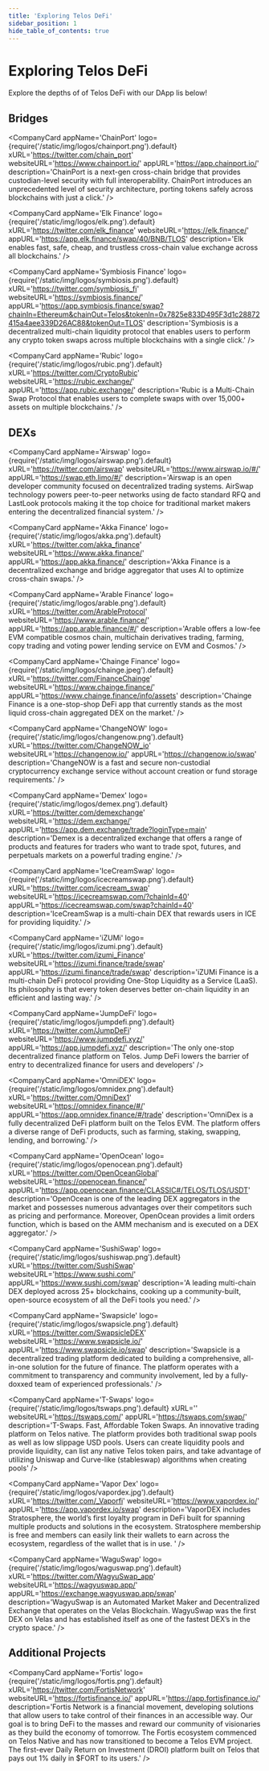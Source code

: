 ---
title: 'Exploring Telos DeFi'
sidebar_position: 1
hide_table_of_contents: true
---


# Exploring Telos DeFi

Explore the depths of of Telos DeFi with our DApp lis below!


## Bridges 

<div class="app-cards-display">

<CompanyCard
    appName='ChainPort'
    logo={require('/static/img/logos/chainport.png').default}
    xURL='https://twitter.com/chain_port'
    websiteURL='https://www.chainport.io/'
    appURL='https://app.chainport.io/'
    description='ChainPort is a next-gen cross-chain bridge that provides custodian-level security with full interoperability. ChainPort introduces an unprecedented level of security architecture, porting tokens safely across blockchains with just a click.'
/>

<CompanyCard
    appName='Elk Finance'
    logo={require('/static/img/logos/elk.png').default}
    xURL='https://twitter.com/elk_finance'
    websiteURL='https://elk.finance/'
    appURL='https://app.elk.finance/swap/40/BNB/TLOS'
    description='Elk enables fast, safe, cheap, and trustless cross-chain value exchange across all blockchains.'
/>

<CompanyCard
    appName='Symbiosis Finance'
    logo={require('/static/img/logos/symbiosis.png').default}
    xURL='https://twitter.com/symbiosis_fi'
    websiteURL='https://symbiosis.finance/'
    appURL='https://app.symbiosis.finance/swap?chainIn=Ethereum&chainOut=Telos&tokenIn=0x7825e833D495F3d1c28872415a4aee339D26AC88&tokenOut=TLOS'
    description='Symbiosis is a decentralized multi-chain liquidity protocol that enables users to perform any crypto token swaps across multiple blockchains with a single click.'
/>

<CompanyCard
    appName='Rubic'
    logo={require('/static/img/logos/rubic.png').default}
    xURL='https://twitter.com/CryptoRubic'
    websiteURL='https://rubic.exchange/'
    appURL='https://app.rubic.exchange/'
    description='Rubic is a Multi-Chain Swap Protocol that enables users to complete swaps with over 15,000+ assets on multiple blockchains.'
/>

</div>

## DEXs

<div class="app-cards-display">

<CompanyCard
    appName='Airswap'
    logo={require('/static/img/logos/airswap.png').default}
    xURL='https://twitter.com/airswap'
    websiteURL='https://www.airswap.io/#/'
    appURL='https://swap.eth.limo/#/'
    description='Airswap is an open developer community focused on decentralized trading systems. AirSwap technology powers peer-to-peer networks using de facto standard RFQ and LastLook protocols making it the top choice for traditional market makers entering the decentralized financial system.'
/>

<CompanyCard
    appName='Akka Finance'
    logo={require('/static/img/logos/akka.png').default}
    xURL='https://twitter.com/akka_finance'
    websiteURL='https://www.akka.finance/'
    appURL='https://app.akka.finance/'
    description='Akka Finance is a decentralized exchange and bridge aggregator that uses AI to optimize cross-chain swaps.'
/>

<CompanyCard
    appName='Arable Finance'
    logo={require('/static/img/logos/arable.png').default}
    xURL='https://twitter.com/ArableProtocol'
    websiteURL='https://www.arable.finance/'
    appURL='https://app.arable.finance/#/'
    description='Arable offers a low-fee EVM compatible cosmos chain, multichain derivatives trading, farming, copy trading and voting power lending service on EVM and Cosmos.'
/>

<CompanyCard
    appName='Chainge Finance'
    logo={require('/static/img/logos/chainge.jpeg').default}
    xURL='https://twitter.com/FinanceChainge'
    websiteURL='https://www.chainge.finance/'
    appURL='https://www.chainge.finance/info/assets'
    description='Chainge Finance is a one-stop-shop DeFi app that currently stands as the most liquid cross-chain aggregated DEX on the market.'
/>

<CompanyCard
    appName='ChangeNOW'
    logo={require('/static/img/logos/changenow.png').default}
    xURL='https://twitter.com/ChangeNOW_io'
    websiteURL='https://changenow.io/'
    appURL='https://changenow.io/swap'
    description='ChangeNOW is a fast and secure non-custodial cryptocurrency exchange service without account creation or fund storage requirements.'
/>

<CompanyCard
    appName='Demex'
    logo={require('/static/img/logos/demex.png').default}
    xURL='https://twitter.com/demexchange'
    websiteURL='https://dem.exchange/'
    appURL='https://app.dem.exchange/trade?loginType=main'
    description='Demex is a decentralized exchange that offers a range of products and features for traders who want to trade spot, futures, and perpetuals markets on a powerful trading engine.'
/>

<CompanyCard
    appName='IceCreamSwap'
    logo={require('/static/img/logos/icecreamswap.png').default}
    xURL='https://twitter.com/icecream_swap'
    websiteURL='https://icecreamswap.com/?chainId=40'
    appURL='https://icecreamswap.com/swap?chainId=40'
    description='IceCreamSwap is a multi-chain DEX that rewards users in ICE for providing liquidity.'
/>

<CompanyCard
    appName='iZUMi'
    logo={require('/static/img/logos/izumi.png').default}
    xURL='https://twitter.com/izumi_Finance'
    websiteURL='https://izumi.finance/trade/swap'
    appURL='https://izumi.finance/trade/swap'
    description='iZUMi Finance is a multi-chain DeFi protocol providing One-Stop Liquidity as a Service (LaaS). Its philosophy is that every token deserves better on-chain liquidity in an efficient and lasting way.'
/>

<CompanyCard
    appName='JumpDeFi'
    logo={require('/static/img/logos/jumpdefi.png').default}
    xURL='https://twitter.com/JumpDeFi'
    websiteURL='https://www.jumpdefi.xyz/'
    appURL='https://app.jumpdefi.xyz/'
    description='The only one-stop decentralized finance platform on Telos. Jump DeFi lowers the barrier of entry to decentralized finance for users and developers'
/>

<CompanyCard
    appName='OmniDEX'
    logo={require('/static/img/logos/omnidex.png').default}
    xURL='https://twitter.com/OmniDex1'
    websiteURL='https://omnidex.finance/#/'
    appURL='https://app.omnidex.finance/#/trade'
    description='OmniDex is a fully decentralized DeFi platform built on the Telos EVM. The platform offers a diverse range of DeFi products, such as farming, staking, swapping, lending, and borrowing.'
/>

<CompanyCard
    appName='OpenOcean'
    logo={require('/static/img/logos/openocean.png').default}
    xURL='https://twitter.com/OpenOceanGlobal'
    websiteURL='https://openocean.finance/'
    appURL='https://app.openocean.finance/CLASSIC#/TELOS/TLOS/USDT'
    description='OpenOcean is one of the leading DEX aggregators in the market and possesses numerous advantages over their competitors such as pricing and performance. Moreover, OpenOcean provides a limit orders function, which is based on the AMM mechanism and is executed on a DEX aggregator.'
/>

<CompanyCard
    appName='SushiSwap'
    logo={require('/static/img/logos/sushiswap.png').default}
    xURL='https://twitter.com/SushiSwap'
    websiteURL='https://www.sushi.com/'
    appURL='https://www.sushi.com/swap'
    description='A leading multi-chain DEX deployed across 25+ blockchains, cooking up a community-built, open-source ecosystem of all the DeFi tools you need.'
/>

<CompanyCard
    appName='Swapsicle'
    logo={require('/static/img/logos/swapsicle.png').default}
    xURL='https://twitter.com/SwapsicleDEX'
    websiteURL='https://www.swapsicle.io/'
    appURL='https://www.swapsicle.io/swap'
    description='Swapsicle is a decentralized trading platform dedicated to building a comprehensive, all-in-one solution for the future of finance. The platform operates with a commitment to transparency and community involvement, led by a fully-doxxed team of experienced professionals.'
/>

<CompanyCard
    appName='T-Swaps'
    logo={require('/static/img/logos/tswaps.png').default}
    xURL=''
    websiteURL='https://tswaps.com/'
    appURL='https://tswaps.com/swap/'
    description='T-Swaps. Fast, Affordable Token Swaps. An innovative trading platform on Telos native. The platform provides both traditional swap pools as well as low slippage USD pools. Users can create liquidity pools and provide liquidity, can list any native Telos token pairs, and take advantage of utilizing Uniswap and Curve-like (stableswap) algorithms when creating pools'
/>

<CompanyCard
    appName='Vapor Dex'
    logo={require('/static/img/logos/vapordex.jpg').default}
    xURL='https://twitter.com/_Vaporfi'
    websiteURL='https://www.vapordex.io/'
    appURL='https://app.vapordex.io/swap'
    description='VaporDEX includes Stratosphere, the world’s first loyalty program in DeFi built for spanning multiple products and solutions in the ecosystem. Stratosphere membership is free and members can easily link their wallets to earn across the ecosystem, regardless of the wallet that is in use. '
/>

<CompanyCard
    appName='WaguSwap'
    logo={require('/static/img/logos/waguswap.png').default}
    xURL='https://twitter.com/WagyuSwap_app'
    websiteURL='https://wagyuswap.app/'
    appURL='https://exchange.wagyuswap.app/swap'
    description='WagyuSwap is an Automated Market Maker and Decentralized Exchange that operates on the Velas Blockchain. WagyuSwap was the first DEX on Velas and has established itself as one of the fastest DEX’s in the crypto space.'
/>

</div>


## Additional Projects

<div class="app-cards-display">

<CompanyCard
    appName='Fortis'
    logo={require('/static/img/logos/fortis.png').default}
    xURL='https://twitter.com/FortisNetwork'
    websiteURL='https://fortisfinance.io/'
    appURL='https://app.fortisfinance.io/'
    description='Fortis Network is a financial movement, developing solutions that allow users to take control of their finances in an accessible way. Our goal is to bring DeFi to the masses and reward our community of visionaries as they build the economy of tomorrow. The Fortis ecosystem commenced on Telos Native and has now transitioned to become a Telos EVM project. The first-ever Daily Return on Investment (DROI) platform built on Telos that pays out 1% daily in $FORT to its users.'
/>

</div>